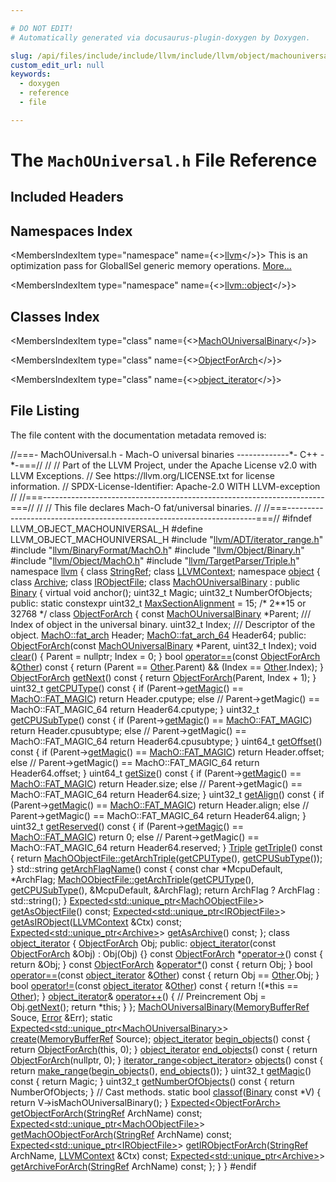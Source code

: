```yaml
---

# DO NOT EDIT!
# Automatically generated via docusaurus-plugin-doxygen by Doxygen.

slug: /api/files/include/include/llvm/include/llvm/object/machouniversal-h
custom_edit_url: null
keywords:
  - doxygen
  - reference
  - file

---
```





# The `MachOUniversal.h` File Reference

<DoxygenPage pluginConfig={pluginConfig}>



## Included Headers

<IncludesList>
<IncludesListItem
  filePath="llvm/ADT/iterator_range.h"
  permalink="/docs/api/files/include/include/llvm/include/llvm/adt/iterator-range-h"
  isLocal="true" />
<IncludesListItem
  filePath="llvm/BinaryFormat/MachO.h"
  permalink="/docs/api/files/include/include/llvm/include/llvm/binaryformat/macho-h"
  isLocal="true" />
<IncludesListItem
  filePath="llvm/Object/Binary.h"
  permalink="/docs/api/files/include/include/llvm/include/llvm/object/binary-h"
  isLocal="true" />
<IncludesListItem
  filePath="llvm/Object/MachO.h"
  permalink="/docs/api/files/include/include/llvm/include/llvm/object/macho-h"
  isLocal="true" />
<IncludesListItem
  filePath="llvm/TargetParser/Triple.h"
  permalink="/docs/api/files/include/include/llvm/include/llvm/targetparser/triple-h"
  isLocal="true" />
</IncludesList>

## Namespaces Index

<MembersIndex>

<MembersIndexItem
  type="namespace"
  name={<><a href="/docs/api/namespaces/llvm">llvm</a></>}>
This is an optimization pass for GlobalISel generic memory operations. <a href="/docs/api/namespaces/llvm/#details">More...</a>
</MembersIndexItem>

<MembersIndexItem
  type="namespace"
  name={<><a href="/docs/api/namespaces/llvm/object">llvm::object</a></>}>
</MembersIndexItem>

</MembersIndex>

## Classes Index

<MembersIndex>

<MembersIndexItem
  type="class"
  name={<><a href="/docs/api/classes/llvm/object/machouniversalbinary">MachOUniversalBinary</a></>}>
</MembersIndexItem>

<MembersIndexItem
  type="class"
  name={<><a href="/docs/api/classes/llvm/object/machouniversalbinary/objectforarch">ObjectForArch</a></>}>
</MembersIndexItem>

<MembersIndexItem
  type="class"
  name={<><a href="/docs/api/classes/llvm/object/machouniversalbinary/object-iterator">object_iterator</a></>}>
</MembersIndexItem>

</MembersIndex>


## File Listing

The file content with the documentation metadata removed is:

<ProgramListing>

<Link id="l00001" /><CodeLine lineNumber="1"><Highlight kind="comment">//===- MachOUniversal.h - Mach-O universal binaries -------------&#42;- C++ -&#42;-===//</Highlight><Highlight kind="normal"></Highlight></CodeLine>
<Link id="l00002" /><CodeLine lineNumber="2"><Highlight kind="normal"></Highlight><Highlight kind="comment">//</Highlight><Highlight kind="normal"></Highlight></CodeLine>
<Link id="l00003" /><CodeLine lineNumber="3"><Highlight kind="normal"></Highlight><Highlight kind="comment">// Part of the LLVM Project, under the Apache License v2.0 with LLVM Exceptions.</Highlight><Highlight kind="normal"></Highlight></CodeLine>
<Link id="l00004" /><CodeLine lineNumber="4"><Highlight kind="normal"></Highlight><Highlight kind="comment">// See https://llvm.org/LICENSE.txt for license information.</Highlight><Highlight kind="normal"></Highlight></CodeLine>
<Link id="l00005" /><CodeLine lineNumber="5"><Highlight kind="normal"></Highlight><Highlight kind="comment">// SPDX-License-Identifier: Apache-2.0 WITH LLVM-exception</Highlight><Highlight kind="normal"></Highlight></CodeLine>
<Link id="l00006" /><CodeLine lineNumber="6"><Highlight kind="normal"></Highlight><Highlight kind="comment">//</Highlight><Highlight kind="normal"></Highlight></CodeLine>
<Link id="l00007" /><CodeLine lineNumber="7"><Highlight kind="normal"></Highlight><Highlight kind="comment">//===----------------------------------------------------------------------===//</Highlight><Highlight kind="normal"></Highlight></CodeLine>
<Link id="l00008" /><CodeLine lineNumber="8"><Highlight kind="normal"></Highlight><Highlight kind="comment">//</Highlight><Highlight kind="normal"></Highlight></CodeLine>
<Link id="l00009" /><CodeLine lineNumber="9"><Highlight kind="normal"></Highlight><Highlight kind="comment">// This file declares Mach-O fat/universal binaries.</Highlight><Highlight kind="normal"></Highlight></CodeLine>
<Link id="l00010" /><CodeLine lineNumber="10"><Highlight kind="normal"></Highlight><Highlight kind="comment">//</Highlight><Highlight kind="normal"></Highlight></CodeLine>
<Link id="l00011" /><CodeLine lineNumber="11"><Highlight kind="normal"></Highlight><Highlight kind="comment">//===----------------------------------------------------------------------===//</Highlight><Highlight kind="normal"></Highlight></CodeLine>
<Link id="l00012" /><CodeLine lineNumber="12"><Highlight kind="normal"></Highlight></CodeLine>
<Link id="l00013" /><CodeLine lineNumber="13"><Highlight kind="normal"></Highlight><Highlight kind="preprocessor">#ifndef LLVM&#95;OBJECT&#95;MACHOUNIVERSAL&#95;H</Highlight><Highlight kind="normal"></Highlight></CodeLine>
<Link id="l00014" /><CodeLine lineNumber="14"><Highlight kind="normal"></Highlight><Highlight kind="preprocessor">#define LLVM&#95;OBJECT&#95;MACHOUNIVERSAL&#95;H</Highlight><Highlight kind="normal"></Highlight></CodeLine>
<Link id="l00015" /><CodeLine lineNumber="15"><Highlight kind="normal"></Highlight></CodeLine>
<Link id="l00016" /><CodeLine lineNumber="16"><Highlight kind="normal"></Highlight><Highlight kind="preprocessor">#include &quot;<a href="/docs/api/files/include/include/llvm/include/llvm/adt/iterator-range-h">llvm/ADT/iterator&#95;range.h</a>&quot;</Highlight><Highlight kind="normal"></Highlight></CodeLine>
<Link id="l00017" /><CodeLine lineNumber="17"><Highlight kind="normal"></Highlight><Highlight kind="preprocessor">#include &quot;<a href="/docs/api/files/include/include/llvm/include/llvm/binaryformat/macho-h">llvm/BinaryFormat/MachO.h</a>&quot;</Highlight><Highlight kind="normal"></Highlight></CodeLine>
<Link id="l00018" /><CodeLine lineNumber="18"><Highlight kind="normal"></Highlight><Highlight kind="preprocessor">#include &quot;<a href="/docs/api/files/include/include/llvm/include/llvm/object/binary-h">llvm/Object/Binary.h</a>&quot;</Highlight><Highlight kind="normal"></Highlight></CodeLine>
<Link id="l00019" /><CodeLine lineNumber="19"><Highlight kind="normal"></Highlight><Highlight kind="preprocessor">#include &quot;<a href="/docs/api/files/include/include/llvm/include/llvm/object/macho-h">llvm/Object/MachO.h</a>&quot;</Highlight><Highlight kind="normal"></Highlight></CodeLine>
<Link id="l00020" /><CodeLine lineNumber="20"><Highlight kind="normal"></Highlight><Highlight kind="preprocessor">#include &quot;<a href="/docs/api/files/include/include/llvm/include/llvm/targetparser/triple-h">llvm/TargetParser/Triple.h</a>&quot;</Highlight><Highlight kind="normal"></Highlight></CodeLine>
<Link id="l00021" /><CodeLine lineNumber="21"><Highlight kind="normal"></Highlight></CodeLine>
<Link id="l00022" /><CodeLine lineNumber="22"><Highlight kind="normal"></Highlight><Highlight kind="keyword">namespace </Highlight><Highlight kind="normal"><a href="/docs/api/namespaces/llvm">llvm</a> &#123;</Highlight></CodeLine>
<Link id="l00023" /><CodeLine lineNumber="23"><Highlight kind="normal"></Highlight><Highlight kind="keyword">class </Highlight><Highlight kind="normal"><a href="/docs/api/classes/llvm/stringref">StringRef</a>;</Highlight></CodeLine>
<Link id="l00024" /><CodeLine lineNumber="24"><Highlight kind="normal"></Highlight><Highlight kind="keyword">class </Highlight><Highlight kind="normal"><a href="/docs/api/classes/llvm/llvmcontext">LLVMContext</a>;</Highlight></CodeLine>
<Link id="l00025" /><CodeLine lineNumber="25"><Highlight kind="normal"></Highlight></CodeLine>
<Link id="l00026" /><CodeLine lineNumber="26"><Highlight kind="normal"></Highlight><Highlight kind="keyword">namespace </Highlight><Highlight kind="normal"><a href="/docs/api/namespaces/llvm/object">object</a> &#123;</Highlight></CodeLine>
<Link id="l00027" /><CodeLine lineNumber="27"><Highlight kind="normal"></Highlight><Highlight kind="keyword">class </Highlight><Highlight kind="normal"><a href="/docs/api/classes/llvm/object/archive">Archive</a>;</Highlight></CodeLine>
<Link id="l00028" /><CodeLine lineNumber="28"><Highlight kind="normal"></Highlight><Highlight kind="keyword">class </Highlight><Highlight kind="normal"><a href="/docs/api/classes/llvm/object/irobjectfile">IRObjectFile</a>;</Highlight></CodeLine>
<Link id="l00029" /><CodeLine lineNumber="29"><Highlight kind="normal"></Highlight></CodeLine>
<Link id="l00030" /><CodeLine lineNumber="30" lineLink="/docs/api/classes/llvm/object/machouniversalbinary"><Highlight kind="normal"></Highlight><Highlight kind="keyword">class </Highlight><Highlight kind="normal"><a href="/docs/api/classes/llvm/object/machouniversalbinary/#a66ced5c57cafe11823df6917a866b17f">MachOUniversalBinary</a> : </Highlight><Highlight kind="keyword">public</Highlight><Highlight kind="normal"> <a href="/docs/api/classes/llvm/object/binary/#a5efaba206c0c82deb1e8898c4c3aad4b">Binary</a> &#123;</Highlight></CodeLine>
<Link id="l00031" /><CodeLine lineNumber="31"><Highlight kind="normal">  </Highlight><Highlight kind="keyword">virtual</Highlight><Highlight kind="normal"> </Highlight><Highlight kind="keywordtype">void</Highlight><Highlight kind="normal"> anchor();</Highlight></CodeLine>
<Link id="l00032" /><CodeLine lineNumber="32"><Highlight kind="normal"></Highlight></CodeLine>
<Link id="l00033" /><CodeLine lineNumber="33"><Highlight kind="normal">  uint32&#95;t Magic;</Highlight></CodeLine>
<Link id="l00034" /><CodeLine lineNumber="34"><Highlight kind="normal">  uint32&#95;t NumberOfObjects;</Highlight></CodeLine>
<Link id="l00035" /><CodeLine lineNumber="35"><Highlight kind="normal"></Highlight><Highlight kind="keyword">public</Highlight><Highlight kind="normal">:</Highlight></CodeLine>
<Link id="l00036" /><CodeLine lineNumber="36" lineLink="/docs/api/classes/llvm/object/machouniversalbinary/#ad0ac2adcfd6be41ed526a12ddd2215d2"><Highlight kind="normal">  </Highlight><Highlight kind="keyword">static</Highlight><Highlight kind="normal"> </Highlight><Highlight kind="keyword">constexpr</Highlight><Highlight kind="normal"> uint32&#95;t <a href="/docs/api/classes/llvm/object/machouniversalbinary/#ad0ac2adcfd6be41ed526a12ddd2215d2">MaxSectionAlignment</a> = 15; </Highlight><Highlight kind="comment">/&#42; 2&#42;&#42;15 or 32768 &#42;/</Highlight><Highlight kind="normal"></Highlight></CodeLine>
<Link id="l00037" /><CodeLine lineNumber="37"><Highlight kind="normal"></Highlight></CodeLine>
<Link id="l00038" /><CodeLine lineNumber="38" lineLink="/docs/api/classes/llvm/object/machouniversalbinary/objectforarch"><Highlight kind="normal">  </Highlight><Highlight kind="keyword">class </Highlight><Highlight kind="normal"><a href="/docs/api/classes/llvm/object/machouniversalbinary/objectforarch/#ae50a28178b719e68133f41a2b054ecf7">ObjectForArch</a> &#123;</Highlight></CodeLine>
<Link id="l00039" /><CodeLine lineNumber="39"><Highlight kind="normal">    </Highlight><Highlight kind="keyword">const</Highlight><Highlight kind="normal"> <a href="/docs/api/classes/llvm/object/machouniversalbinary/#a66ced5c57cafe11823df6917a866b17f">MachOUniversalBinary</a> &#42;Parent;</Highlight><Highlight kind="comment"></Highlight></CodeLine>
<Link id="l00040" /><CodeLine lineNumber="40"><Highlight kind="comment">    /// Index of object in the universal binary.</Highlight><Highlight kind="normal"></Highlight></CodeLine>
<Link id="l00041" /><CodeLine lineNumber="41"><Highlight kind="normal">    uint32&#95;t Index;</Highlight><Highlight kind="comment"></Highlight></CodeLine>
<Link id="l00042" /><CodeLine lineNumber="42"><Highlight kind="comment">    /// Descriptor of the object.</Highlight><Highlight kind="normal"></Highlight></CodeLine>
<Link id="l00043" /><CodeLine lineNumber="43"><Highlight kind="normal">    <a href="/docs/api/structs/llvm/macho/fat-arch">MachO::fat&#95;arch</a> Header;</Highlight></CodeLine>
<Link id="l00044" /><CodeLine lineNumber="44"><Highlight kind="normal">    <a href="/docs/api/structs/llvm/macho/fat-arch-64">MachO::fat&#95;arch&#95;64</a> Header64;</Highlight></CodeLine>
<Link id="l00045" /><CodeLine lineNumber="45"><Highlight kind="normal"></Highlight></CodeLine>
<Link id="l00046" /><CodeLine lineNumber="46"><Highlight kind="normal">  </Highlight><Highlight kind="keyword">public</Highlight><Highlight kind="normal">:</Highlight></CodeLine>
<Link id="l00047" /><CodeLine lineNumber="47"><Highlight kind="normal">    <a href="/docs/api/classes/llvm/object/machouniversalbinary/objectforarch/#ae50a28178b719e68133f41a2b054ecf7">ObjectForArch</a>(</Highlight><Highlight kind="keyword">const</Highlight><Highlight kind="normal"> <a href="/docs/api/classes/llvm/object/machouniversalbinary/#a66ced5c57cafe11823df6917a866b17f">MachOUniversalBinary</a> &#42;Parent, uint32&#95;t Index);</Highlight></CodeLine>
<Link id="l00048" /><CodeLine lineNumber="48"><Highlight kind="normal"></Highlight></CodeLine>
<Link id="l00049" /><CodeLine lineNumber="49" lineLink="/docs/api/classes/llvm/object/machouniversalbinary/objectforarch/#a9a0a714b1be3b1f6cce557c7c2af5b02"><Highlight kind="normal">    </Highlight><Highlight kind="keywordtype">void</Highlight><Highlight kind="normal"> <a href="/docs/api/classes/llvm/object/machouniversalbinary/objectforarch/#a9a0a714b1be3b1f6cce557c7c2af5b02">clear</a>() &#123;</Highlight></CodeLine>
<Link id="l00050" /><CodeLine lineNumber="50"><Highlight kind="normal">      Parent = </Highlight><Highlight kind="keyword">nullptr</Highlight><Highlight kind="normal">;</Highlight></CodeLine>
<Link id="l00051" /><CodeLine lineNumber="51"><Highlight kind="normal">      Index = 0;</Highlight></CodeLine>
<Link id="l00052" /><CodeLine lineNumber="52"><Highlight kind="normal">    &#125;</Highlight></CodeLine>
<Link id="l00053" /><CodeLine lineNumber="53"><Highlight kind="normal"></Highlight></CodeLine>
<Link id="l00054" /><CodeLine lineNumber="54" lineLink="/docs/api/classes/llvm/object/machouniversalbinary/objectforarch/#aea9ae4ee3d5b5e02a34a1c2648b3dacf"><Highlight kind="normal">    </Highlight><Highlight kind="keywordtype">bool</Highlight><Highlight kind="normal"> <a href="/docs/api/classes/llvm/object/machouniversalbinary/objectforarch/#aea9ae4ee3d5b5e02a34a1c2648b3dacf">operator==</a>(</Highlight><Highlight kind="keyword">const</Highlight><Highlight kind="normal"> <a href="/docs/api/classes/llvm/object/machouniversalbinary/objectforarch/#ae50a28178b719e68133f41a2b054ecf7">ObjectForArch</a> &amp;<a href="/docs/api/namespaces/llvm/#a9eb4f5b98b70ee4fab9614ed58282c1fa6311ae17c1ee52b36e68aaf4ad066387">Other</a>)</Highlight><Highlight kind="keyword"> const </Highlight><Highlight kind="normal">&#123;</Highlight></CodeLine>
<Link id="l00055" /><CodeLine lineNumber="55"><Highlight kind="normal">      </Highlight><Highlight kind="keywordflow">return</Highlight><Highlight kind="normal"> (Parent == <a href="/docs/api/namespaces/llvm/#a9eb4f5b98b70ee4fab9614ed58282c1fa6311ae17c1ee52b36e68aaf4ad066387">Other</a>.Parent) &amp;&amp; (Index == <a href="/docs/api/namespaces/llvm/#a9eb4f5b98b70ee4fab9614ed58282c1fa6311ae17c1ee52b36e68aaf4ad066387">Other</a>.Index);</Highlight></CodeLine>
<Link id="l00056" /><CodeLine lineNumber="56"><Highlight kind="normal">    &#125;</Highlight></CodeLine>
<Link id="l00057" /><CodeLine lineNumber="57"><Highlight kind="normal"></Highlight></CodeLine>
<Link id="l00058" /><CodeLine lineNumber="58" lineLink="/docs/api/classes/llvm/object/machouniversalbinary/objectforarch/#a17f37dba06317b4f9262d9b09fa4b51a"><Highlight kind="normal">    <a href="/docs/api/classes/llvm/object/machouniversalbinary/objectforarch/#ae50a28178b719e68133f41a2b054ecf7">ObjectForArch</a> <a href="/docs/api/classes/llvm/object/machouniversalbinary/objectforarch/#a17f37dba06317b4f9262d9b09fa4b51a">getNext</a>()</Highlight><Highlight kind="keyword"> const </Highlight><Highlight kind="normal">&#123; </Highlight><Highlight kind="keywordflow">return</Highlight><Highlight kind="normal"> <a href="/docs/api/classes/llvm/object/machouniversalbinary/objectforarch/#ae50a28178b719e68133f41a2b054ecf7">ObjectForArch</a>(Parent, Index + 1); &#125;</Highlight></CodeLine>
<Link id="l00059" /><CodeLine lineNumber="59" lineLink="/docs/api/classes/llvm/object/machouniversalbinary/objectforarch/#a3baea9255c976835e4b6cebd8ad267d4"><Highlight kind="normal">    uint32&#95;t <a href="/docs/api/classes/llvm/object/machouniversalbinary/objectforarch/#a3baea9255c976835e4b6cebd8ad267d4">getCPUType</a>()</Highlight><Highlight kind="keyword"> const </Highlight><Highlight kind="normal">&#123;</Highlight></CodeLine>
<Link id="l00060" /><CodeLine lineNumber="60"><Highlight kind="normal">      </Highlight><Highlight kind="keywordflow">if</Highlight><Highlight kind="normal"> (Parent-&gt;<a href="/docs/api/classes/llvm/object/machouniversalbinary/#a802f2dbab7377e08f8a02ef123dd5f8a">getMagic</a>() == <a href="/docs/api/namespaces/llvm/macho/#aa109d22c6d71247dd24ee7ba5670b230a9b343a7482bf7900c441cfffdfaaf5bb">MachO::FAT&#95;MAGIC</a>)</Highlight></CodeLine>
<Link id="l00061" /><CodeLine lineNumber="61"><Highlight kind="normal">        </Highlight><Highlight kind="keywordflow">return</Highlight><Highlight kind="normal"> Header.cputype;</Highlight></CodeLine>
<Link id="l00062" /><CodeLine lineNumber="62"><Highlight kind="normal">      </Highlight><Highlight kind="keywordflow">else</Highlight><Highlight kind="normal"> </Highlight><Highlight kind="comment">// Parent-&gt;getMagic() == MachO::FAT&#95;MAGIC&#95;64</Highlight><Highlight kind="normal"></Highlight></CodeLine>
<Link id="l00063" /><CodeLine lineNumber="63"><Highlight kind="normal">        </Highlight><Highlight kind="keywordflow">return</Highlight><Highlight kind="normal"> Header64.cputype;</Highlight></CodeLine>
<Link id="l00064" /><CodeLine lineNumber="64"><Highlight kind="normal">    &#125;</Highlight></CodeLine>
<Link id="l00065" /><CodeLine lineNumber="65" lineLink="/docs/api/classes/llvm/object/machouniversalbinary/objectforarch/#ae2033f546e37b4ad675c8f7d16e6d5b0"><Highlight kind="normal">    uint32&#95;t <a href="/docs/api/classes/llvm/object/machouniversalbinary/objectforarch/#ae2033f546e37b4ad675c8f7d16e6d5b0">getCPUSubType</a>()</Highlight><Highlight kind="keyword"> const </Highlight><Highlight kind="normal">&#123;</Highlight></CodeLine>
<Link id="l00066" /><CodeLine lineNumber="66"><Highlight kind="normal">      </Highlight><Highlight kind="keywordflow">if</Highlight><Highlight kind="normal"> (Parent-&gt;<a href="/docs/api/classes/llvm/object/machouniversalbinary/#a802f2dbab7377e08f8a02ef123dd5f8a">getMagic</a>() == <a href="/docs/api/namespaces/llvm/macho/#aa109d22c6d71247dd24ee7ba5670b230a9b343a7482bf7900c441cfffdfaaf5bb">MachO::FAT&#95;MAGIC</a>)</Highlight></CodeLine>
<Link id="l00067" /><CodeLine lineNumber="67"><Highlight kind="normal">        </Highlight><Highlight kind="keywordflow">return</Highlight><Highlight kind="normal"> Header.cpusubtype;</Highlight></CodeLine>
<Link id="l00068" /><CodeLine lineNumber="68"><Highlight kind="normal">      </Highlight><Highlight kind="keywordflow">else</Highlight><Highlight kind="normal"> </Highlight><Highlight kind="comment">// Parent-&gt;getMagic() == MachO::FAT&#95;MAGIC&#95;64</Highlight><Highlight kind="normal"></Highlight></CodeLine>
<Link id="l00069" /><CodeLine lineNumber="69"><Highlight kind="normal">        </Highlight><Highlight kind="keywordflow">return</Highlight><Highlight kind="normal"> Header64.cpusubtype;</Highlight></CodeLine>
<Link id="l00070" /><CodeLine lineNumber="70"><Highlight kind="normal">    &#125;</Highlight></CodeLine>
<Link id="l00071" /><CodeLine lineNumber="71" lineLink="/docs/api/classes/llvm/object/machouniversalbinary/objectforarch/#a59ea02fd1a3f1bd2ac16aaa1683405a3"><Highlight kind="normal">    uint64&#95;t <a href="/docs/api/classes/llvm/object/machouniversalbinary/objectforarch/#a59ea02fd1a3f1bd2ac16aaa1683405a3">getOffset</a>()</Highlight><Highlight kind="keyword"> const </Highlight><Highlight kind="normal">&#123;</Highlight></CodeLine>
<Link id="l00072" /><CodeLine lineNumber="72"><Highlight kind="normal">      </Highlight><Highlight kind="keywordflow">if</Highlight><Highlight kind="normal"> (Parent-&gt;<a href="/docs/api/classes/llvm/object/machouniversalbinary/#a802f2dbab7377e08f8a02ef123dd5f8a">getMagic</a>() == <a href="/docs/api/namespaces/llvm/macho/#aa109d22c6d71247dd24ee7ba5670b230a9b343a7482bf7900c441cfffdfaaf5bb">MachO::FAT&#95;MAGIC</a>)</Highlight></CodeLine>
<Link id="l00073" /><CodeLine lineNumber="73"><Highlight kind="normal">        </Highlight><Highlight kind="keywordflow">return</Highlight><Highlight kind="normal"> Header.offset;</Highlight></CodeLine>
<Link id="l00074" /><CodeLine lineNumber="74"><Highlight kind="normal">      </Highlight><Highlight kind="keywordflow">else</Highlight><Highlight kind="normal"> </Highlight><Highlight kind="comment">// Parent-&gt;getMagic() == MachO::FAT&#95;MAGIC&#95;64</Highlight><Highlight kind="normal"></Highlight></CodeLine>
<Link id="l00075" /><CodeLine lineNumber="75"><Highlight kind="normal">        </Highlight><Highlight kind="keywordflow">return</Highlight><Highlight kind="normal"> Header64.offset;</Highlight></CodeLine>
<Link id="l00076" /><CodeLine lineNumber="76"><Highlight kind="normal">    &#125;</Highlight></CodeLine>
<Link id="l00077" /><CodeLine lineNumber="77" lineLink="/docs/api/classes/llvm/object/machouniversalbinary/objectforarch/#a1f84b7b3e283c66a8eb0c03a24802f5c"><Highlight kind="normal">    uint64&#95;t <a href="/docs/api/classes/llvm/object/machouniversalbinary/objectforarch/#a1f84b7b3e283c66a8eb0c03a24802f5c">getSize</a>()</Highlight><Highlight kind="keyword"> const </Highlight><Highlight kind="normal">&#123;</Highlight></CodeLine>
<Link id="l00078" /><CodeLine lineNumber="78"><Highlight kind="normal">      </Highlight><Highlight kind="keywordflow">if</Highlight><Highlight kind="normal"> (Parent-&gt;<a href="/docs/api/classes/llvm/object/machouniversalbinary/#a802f2dbab7377e08f8a02ef123dd5f8a">getMagic</a>() == <a href="/docs/api/namespaces/llvm/macho/#aa109d22c6d71247dd24ee7ba5670b230a9b343a7482bf7900c441cfffdfaaf5bb">MachO::FAT&#95;MAGIC</a>)</Highlight></CodeLine>
<Link id="l00079" /><CodeLine lineNumber="79"><Highlight kind="normal">        </Highlight><Highlight kind="keywordflow">return</Highlight><Highlight kind="normal"> Header.size;</Highlight></CodeLine>
<Link id="l00080" /><CodeLine lineNumber="80"><Highlight kind="normal">      </Highlight><Highlight kind="keywordflow">else</Highlight><Highlight kind="normal"> </Highlight><Highlight kind="comment">// Parent-&gt;getMagic() == MachO::FAT&#95;MAGIC&#95;64</Highlight><Highlight kind="normal"></Highlight></CodeLine>
<Link id="l00081" /><CodeLine lineNumber="81"><Highlight kind="normal">        </Highlight><Highlight kind="keywordflow">return</Highlight><Highlight kind="normal"> Header64.size;</Highlight></CodeLine>
<Link id="l00082" /><CodeLine lineNumber="82"><Highlight kind="normal">    &#125;</Highlight></CodeLine>
<Link id="l00083" /><CodeLine lineNumber="83" lineLink="/docs/api/classes/llvm/object/machouniversalbinary/objectforarch/#a5b140a5e1a397a40aafd424cb10ba3b3"><Highlight kind="normal">    uint32&#95;t <a href="/docs/api/classes/llvm/object/machouniversalbinary/objectforarch/#a5b140a5e1a397a40aafd424cb10ba3b3">getAlign</a>()</Highlight><Highlight kind="keyword"> const </Highlight><Highlight kind="normal">&#123;</Highlight></CodeLine>
<Link id="l00084" /><CodeLine lineNumber="84"><Highlight kind="normal">      </Highlight><Highlight kind="keywordflow">if</Highlight><Highlight kind="normal"> (Parent-&gt;<a href="/docs/api/classes/llvm/object/machouniversalbinary/#a802f2dbab7377e08f8a02ef123dd5f8a">getMagic</a>() == <a href="/docs/api/namespaces/llvm/macho/#aa109d22c6d71247dd24ee7ba5670b230a9b343a7482bf7900c441cfffdfaaf5bb">MachO::FAT&#95;MAGIC</a>)</Highlight></CodeLine>
<Link id="l00085" /><CodeLine lineNumber="85"><Highlight kind="normal">        </Highlight><Highlight kind="keywordflow">return</Highlight><Highlight kind="normal"> Header.align;</Highlight></CodeLine>
<Link id="l00086" /><CodeLine lineNumber="86"><Highlight kind="normal">      </Highlight><Highlight kind="keywordflow">else</Highlight><Highlight kind="normal"> </Highlight><Highlight kind="comment">// Parent-&gt;getMagic() == MachO::FAT&#95;MAGIC&#95;64</Highlight><Highlight kind="normal"></Highlight></CodeLine>
<Link id="l00087" /><CodeLine lineNumber="87"><Highlight kind="normal">        </Highlight><Highlight kind="keywordflow">return</Highlight><Highlight kind="normal"> Header64.align;</Highlight></CodeLine>
<Link id="l00088" /><CodeLine lineNumber="88"><Highlight kind="normal">    &#125;</Highlight></CodeLine>
<Link id="l00089" /><CodeLine lineNumber="89" lineLink="/docs/api/classes/llvm/object/machouniversalbinary/objectforarch/#a34c373aaa07222d2669537c57752a8de"><Highlight kind="normal">    uint32&#95;t <a href="/docs/api/classes/llvm/object/machouniversalbinary/objectforarch/#a34c373aaa07222d2669537c57752a8de">getReserved</a>()</Highlight><Highlight kind="keyword"> const </Highlight><Highlight kind="normal">&#123;</Highlight></CodeLine>
<Link id="l00090" /><CodeLine lineNumber="90"><Highlight kind="normal">      </Highlight><Highlight kind="keywordflow">if</Highlight><Highlight kind="normal"> (Parent-&gt;<a href="/docs/api/classes/llvm/object/machouniversalbinary/#a802f2dbab7377e08f8a02ef123dd5f8a">getMagic</a>() == <a href="/docs/api/namespaces/llvm/macho/#aa109d22c6d71247dd24ee7ba5670b230a9b343a7482bf7900c441cfffdfaaf5bb">MachO::FAT&#95;MAGIC</a>)</Highlight></CodeLine>
<Link id="l00091" /><CodeLine lineNumber="91"><Highlight kind="normal">        </Highlight><Highlight kind="keywordflow">return</Highlight><Highlight kind="normal"> 0;</Highlight></CodeLine>
<Link id="l00092" /><CodeLine lineNumber="92"><Highlight kind="normal">      </Highlight><Highlight kind="keywordflow">else</Highlight><Highlight kind="normal"> </Highlight><Highlight kind="comment">// Parent-&gt;getMagic() == MachO::FAT&#95;MAGIC&#95;64</Highlight><Highlight kind="normal"></Highlight></CodeLine>
<Link id="l00093" /><CodeLine lineNumber="93"><Highlight kind="normal">        </Highlight><Highlight kind="keywordflow">return</Highlight><Highlight kind="normal"> Header64.reserved;</Highlight></CodeLine>
<Link id="l00094" /><CodeLine lineNumber="94"><Highlight kind="normal">    &#125;</Highlight></CodeLine>
<Link id="l00095" /><CodeLine lineNumber="95" lineLink="/docs/api/classes/llvm/object/machouniversalbinary/objectforarch/#a79de806c9c6530296a79c279603c4ea0"><Highlight kind="normal">    <a href="/docs/api/classes/llvm/triple">Triple</a> <a href="/docs/api/classes/llvm/object/machouniversalbinary/objectforarch/#a79de806c9c6530296a79c279603c4ea0">getTriple</a>()</Highlight><Highlight kind="keyword"> const </Highlight><Highlight kind="normal">&#123;</Highlight></CodeLine>
<Link id="l00096" /><CodeLine lineNumber="96"><Highlight kind="normal">      </Highlight><Highlight kind="keywordflow">return</Highlight><Highlight kind="normal"> <a href="/docs/api/classes/llvm/object/machoobjectfile/#a95b14a72437abf5ec6cb9d25596eb3e4">MachOObjectFile::getArchTriple</a>(<a href="/docs/api/classes/llvm/object/machouniversalbinary/objectforarch/#a3baea9255c976835e4b6cebd8ad267d4">getCPUType</a>(), <a href="/docs/api/classes/llvm/object/machouniversalbinary/objectforarch/#ae2033f546e37b4ad675c8f7d16e6d5b0">getCPUSubType</a>());</Highlight></CodeLine>
<Link id="l00097" /><CodeLine lineNumber="97"><Highlight kind="normal">    &#125;</Highlight></CodeLine>
<Link id="l00098" /><CodeLine lineNumber="98" lineLink="/docs/api/classes/llvm/object/machouniversalbinary/objectforarch/#abaea5e82b5b7435949a1cd306c8ac5dc"><Highlight kind="normal">    std::string <a href="/docs/api/classes/llvm/object/machouniversalbinary/objectforarch/#abaea5e82b5b7435949a1cd306c8ac5dc">getArchFlagName</a>()</Highlight><Highlight kind="keyword"> const </Highlight><Highlight kind="normal">&#123;</Highlight></CodeLine>
<Link id="l00099" /><CodeLine lineNumber="99"><Highlight kind="normal">      </Highlight><Highlight kind="keyword">const</Highlight><Highlight kind="normal"> </Highlight><Highlight kind="keywordtype">char</Highlight><Highlight kind="normal"> &#42;McpuDefault, &#42;ArchFlag;</Highlight></CodeLine>
<Link id="l00100" /><CodeLine lineNumber="100"><Highlight kind="normal">      <a href="/docs/api/classes/llvm/object/machoobjectfile/#a95b14a72437abf5ec6cb9d25596eb3e4">MachOObjectFile::getArchTriple</a>(<a href="/docs/api/classes/llvm/object/machouniversalbinary/objectforarch/#a3baea9255c976835e4b6cebd8ad267d4">getCPUType</a>(), <a href="/docs/api/classes/llvm/object/machouniversalbinary/objectforarch/#ae2033f546e37b4ad675c8f7d16e6d5b0">getCPUSubType</a>(),</Highlight></CodeLine>
<Link id="l00101" /><CodeLine lineNumber="101"><Highlight kind="normal">                                     &amp;McpuDefault, &amp;ArchFlag);</Highlight></CodeLine>
<Link id="l00102" /><CodeLine lineNumber="102"><Highlight kind="normal">      </Highlight><Highlight kind="keywordflow">return</Highlight><Highlight kind="normal"> ArchFlag ? ArchFlag : std::string();</Highlight></CodeLine>
<Link id="l00103" /><CodeLine lineNumber="103"><Highlight kind="normal">    &#125;</Highlight></CodeLine>
<Link id="l00104" /><CodeLine lineNumber="104"><Highlight kind="normal"></Highlight></CodeLine>
<Link id="l00105" /><CodeLine lineNumber="105"><Highlight kind="normal">    <a href="/docs/api/classes/llvm/expected">Expected&lt;std::unique&#95;ptr&lt;MachOObjectFile&gt;</a>&gt; <a href="/docs/api/classes/llvm/object/machouniversalbinary/objectforarch/#a8ab7ed72632476f2d49c80dae14ce478">getAsObjectFile</a>() </Highlight><Highlight kind="keyword">const</Highlight><Highlight kind="normal">;</Highlight></CodeLine>
<Link id="l00106" /><CodeLine lineNumber="106"><Highlight kind="normal">    <a href="/docs/api/classes/llvm/expected">Expected&lt;std::unique&#95;ptr&lt;IRObjectFile&gt;</a>&gt;</Highlight></CodeLine>
<Link id="l00107" /><CodeLine lineNumber="107"><Highlight kind="normal">    <a href="/docs/api/classes/llvm/object/machouniversalbinary/objectforarch/#ae5f1caff8db19eaa70746ee93fe04b6f">getAsIRObject</a>(<a href="/docs/api/classes/llvm/llvmcontext">LLVMContext</a> &amp;Ctx) </Highlight><Highlight kind="keyword">const</Highlight><Highlight kind="normal">;</Highlight></CodeLine>
<Link id="l00108" /><CodeLine lineNumber="108"><Highlight kind="normal"></Highlight></CodeLine>
<Link id="l00109" /><CodeLine lineNumber="109"><Highlight kind="normal">    <a href="/docs/api/classes/llvm/expected">Expected&lt;std::unique&#95;ptr&lt;Archive&gt;</a>&gt; <a href="/docs/api/classes/llvm/object/machouniversalbinary/objectforarch/#af15c33e98f6234064d5be2e0dcf7aa7d">getAsArchive</a>() </Highlight><Highlight kind="keyword">const</Highlight><Highlight kind="normal">;</Highlight></CodeLine>
<Link id="l00110" /><CodeLine lineNumber="110"><Highlight kind="normal">  &#125;;</Highlight></CodeLine>
<Link id="l00111" /><CodeLine lineNumber="111"><Highlight kind="normal"></Highlight></CodeLine>
<Link id="l00112" /><CodeLine lineNumber="112" lineLink="/docs/api/classes/llvm/object/machouniversalbinary/object-iterator"><Highlight kind="normal">  </Highlight><Highlight kind="keyword">class </Highlight><Highlight kind="normal"><a href="/docs/api/classes/llvm/object/machouniversalbinary/object-iterator/#a0eab8590cc5ca121906f218ea330299d">object&#95;iterator</a> &#123;</Highlight></CodeLine>
<Link id="l00113" /><CodeLine lineNumber="113"><Highlight kind="normal">    <a href="/docs/api/classes/llvm/object/machouniversalbinary/objectforarch">ObjectForArch</a> Obj;</Highlight></CodeLine>
<Link id="l00114" /><CodeLine lineNumber="114"><Highlight kind="normal">  </Highlight><Highlight kind="keyword">public</Highlight><Highlight kind="normal">:</Highlight></CodeLine>
<Link id="l00115" /><CodeLine lineNumber="115" lineLink="/docs/api/classes/llvm/object/machouniversalbinary/object-iterator/#a0eab8590cc5ca121906f218ea330299d"><Highlight kind="normal">    <a href="/docs/api/classes/llvm/object/machouniversalbinary/object-iterator/#a0eab8590cc5ca121906f218ea330299d">object&#95;iterator</a>(</Highlight><Highlight kind="keyword">const</Highlight><Highlight kind="normal"> <a href="/docs/api/classes/llvm/object/machouniversalbinary/objectforarch">ObjectForArch</a> &amp;Obj) : Obj(Obj) &#123;&#125;</Highlight></CodeLine>
<Link id="l00116" /><CodeLine lineNumber="116" lineLink="/docs/api/classes/llvm/object/machouniversalbinary/object-iterator/#a4cfbed89ffb69b5fe7acebc1050c8421"><Highlight kind="normal">    </Highlight><Highlight kind="keyword">const</Highlight><Highlight kind="normal"> <a href="/docs/api/classes/llvm/object/machouniversalbinary/objectforarch">ObjectForArch</a> &#42;<a href="/docs/api/classes/llvm/object/machouniversalbinary/object-iterator/#a4cfbed89ffb69b5fe7acebc1050c8421">operator-&gt;</a>()</Highlight><Highlight kind="keyword"> const </Highlight><Highlight kind="normal">&#123; </Highlight><Highlight kind="keywordflow">return</Highlight><Highlight kind="normal"> &amp;Obj; &#125;</Highlight></CodeLine>
<Link id="l00117" /><CodeLine lineNumber="117" lineLink="/docs/api/classes/llvm/object/machouniversalbinary/object-iterator/#ace453551f0b2ab7e38d6409dda801ac5"><Highlight kind="normal">    </Highlight><Highlight kind="keyword">const</Highlight><Highlight kind="normal"> <a href="/docs/api/classes/llvm/object/machouniversalbinary/objectforarch">ObjectForArch</a> &amp;<a href="/docs/api/classes/llvm/object/machouniversalbinary/object-iterator/#ace453551f0b2ab7e38d6409dda801ac5">operator&#42;</a>()</Highlight><Highlight kind="keyword"> const </Highlight><Highlight kind="normal">&#123; </Highlight><Highlight kind="keywordflow">return</Highlight><Highlight kind="normal"> Obj; &#125;</Highlight></CodeLine>
<Link id="l00118" /><CodeLine lineNumber="118"><Highlight kind="normal"></Highlight></CodeLine>
<Link id="l00119" /><CodeLine lineNumber="119" lineLink="/docs/api/classes/llvm/object/machouniversalbinary/object-iterator/#a6388ad540b86df7965ab9a436fe23e17"><Highlight kind="normal">    </Highlight><Highlight kind="keywordtype">bool</Highlight><Highlight kind="normal"> <a href="/docs/api/classes/llvm/object/machouniversalbinary/object-iterator/#a6388ad540b86df7965ab9a436fe23e17">operator==</a>(</Highlight><Highlight kind="keyword">const</Highlight><Highlight kind="normal"> <a href="/docs/api/classes/llvm/object/machouniversalbinary/object-iterator/#a0eab8590cc5ca121906f218ea330299d">object&#95;iterator</a> &amp;<a href="/docs/api/namespaces/llvm/#a9eb4f5b98b70ee4fab9614ed58282c1fa6311ae17c1ee52b36e68aaf4ad066387">Other</a>)</Highlight><Highlight kind="keyword"> const </Highlight><Highlight kind="normal">&#123;</Highlight></CodeLine>
<Link id="l00120" /><CodeLine lineNumber="120"><Highlight kind="normal">      </Highlight><Highlight kind="keywordflow">return</Highlight><Highlight kind="normal"> Obj == <a href="/docs/api/namespaces/llvm/#a9eb4f5b98b70ee4fab9614ed58282c1fa6311ae17c1ee52b36e68aaf4ad066387">Other</a>.Obj;</Highlight></CodeLine>
<Link id="l00121" /><CodeLine lineNumber="121"><Highlight kind="normal">    &#125;</Highlight></CodeLine>
<Link id="l00122" /><CodeLine lineNumber="122" lineLink="/docs/api/classes/llvm/object/machouniversalbinary/object-iterator/#aa93077a9a7ac1284e439333711b29217"><Highlight kind="normal">    </Highlight><Highlight kind="keywordtype">bool</Highlight><Highlight kind="normal"> <a href="/docs/api/classes/llvm/object/machouniversalbinary/object-iterator/#aa93077a9a7ac1284e439333711b29217">operator!=</a>(</Highlight><Highlight kind="keyword">const</Highlight><Highlight kind="normal"> <a href="/docs/api/classes/llvm/object/machouniversalbinary/object-iterator/#a0eab8590cc5ca121906f218ea330299d">object&#95;iterator</a> &amp;<a href="/docs/api/namespaces/llvm/#a9eb4f5b98b70ee4fab9614ed58282c1fa6311ae17c1ee52b36e68aaf4ad066387">Other</a>)</Highlight><Highlight kind="keyword"> const </Highlight><Highlight kind="normal">&#123;</Highlight></CodeLine>
<Link id="l00123" /><CodeLine lineNumber="123"><Highlight kind="normal">      </Highlight><Highlight kind="keywordflow">return</Highlight><Highlight kind="normal"> !(&#42;</Highlight><Highlight kind="keyword">this</Highlight><Highlight kind="normal"> == <a href="/docs/api/namespaces/llvm/#a9eb4f5b98b70ee4fab9614ed58282c1fa6311ae17c1ee52b36e68aaf4ad066387">Other</a>);</Highlight></CodeLine>
<Link id="l00124" /><CodeLine lineNumber="124"><Highlight kind="normal">    &#125;</Highlight></CodeLine>
<Link id="l00125" /><CodeLine lineNumber="125"><Highlight kind="normal"></Highlight></CodeLine>
<Link id="l00126" /><CodeLine lineNumber="126" lineLink="/docs/api/classes/llvm/object/machouniversalbinary/object-iterator/#a44555025cf9048f9d7613ee0eb9e2831"><Highlight kind="normal">    <a href="/docs/api/classes/llvm/object/machouniversalbinary/object-iterator/#a0eab8590cc5ca121906f218ea330299d">object&#95;iterator</a>&amp; <a href="/docs/api/classes/llvm/object/machouniversalbinary/object-iterator/#a44555025cf9048f9d7613ee0eb9e2831">operator++</a>() &#123;  </Highlight><Highlight kind="comment">// Preincrement</Highlight><Highlight kind="normal"></Highlight></CodeLine>
<Link id="l00127" /><CodeLine lineNumber="127"><Highlight kind="normal">      Obj = Obj.<a href="/docs/api/classes/llvm/object/machouniversalbinary/objectforarch/#a17f37dba06317b4f9262d9b09fa4b51a">getNext</a>();</Highlight></CodeLine>
<Link id="l00128" /><CodeLine lineNumber="128"><Highlight kind="normal">      </Highlight><Highlight kind="keywordflow">return</Highlight><Highlight kind="normal"> &#42;</Highlight><Highlight kind="keyword">this</Highlight><Highlight kind="normal">;</Highlight></CodeLine>
<Link id="l00129" /><CodeLine lineNumber="129"><Highlight kind="normal">    &#125;</Highlight></CodeLine>
<Link id="l00130" /><CodeLine lineNumber="130"><Highlight kind="normal">  &#125;;</Highlight></CodeLine>
<Link id="l00131" /><CodeLine lineNumber="131"><Highlight kind="normal"></Highlight></CodeLine>
<Link id="l00132" /><CodeLine lineNumber="132"><Highlight kind="normal">  <a href="/docs/api/classes/llvm/object/machouniversalbinary/#a66ced5c57cafe11823df6917a866b17f">MachOUniversalBinary</a>(<a href="/docs/api/classes/llvm/memorybufferref">MemoryBufferRef</a> Souce, <a href="/docs/api/classes/llvm/error">Error</a> &amp;Err);</Highlight></CodeLine>
<Link id="l00133" /><CodeLine lineNumber="133"><Highlight kind="normal">  </Highlight><Highlight kind="keyword">static</Highlight><Highlight kind="normal"> <a href="/docs/api/classes/llvm/expected">Expected&lt;std::unique&#95;ptr&lt;MachOUniversalBinary&gt;</a>&gt;</Highlight></CodeLine>
<Link id="l00134" /><CodeLine lineNumber="134"><Highlight kind="normal">  <a href="/docs/api/classes/llvm/object/machouniversalbinary/#a094ea3b3b52a30341f589955d6076434">create</a>(<a href="/docs/api/classes/llvm/memorybufferref">MemoryBufferRef</a> Source);</Highlight></CodeLine>
<Link id="l00135" /><CodeLine lineNumber="135"><Highlight kind="normal"></Highlight></CodeLine>
<Link id="l00136" /><CodeLine lineNumber="136" lineLink="/docs/api/classes/llvm/object/machouniversalbinary/#a084adbcccb9ee43047e737e1f07da745"><Highlight kind="normal">  <a href="/docs/api/classes/llvm/object/machouniversalbinary/object-iterator">object&#95;iterator</a> <a href="/docs/api/classes/llvm/object/machouniversalbinary/#a084adbcccb9ee43047e737e1f07da745">begin&#95;objects</a>()</Highlight><Highlight kind="keyword"> const </Highlight><Highlight kind="normal">&#123;</Highlight></CodeLine>
<Link id="l00137" /><CodeLine lineNumber="137"><Highlight kind="normal">    </Highlight><Highlight kind="keywordflow">return</Highlight><Highlight kind="normal"> <a href="/docs/api/classes/llvm/object/machouniversalbinary/objectforarch">ObjectForArch</a>(</Highlight><Highlight kind="keyword">this</Highlight><Highlight kind="normal">, 0);</Highlight></CodeLine>
<Link id="l00138" /><CodeLine lineNumber="138"><Highlight kind="normal">  &#125;</Highlight></CodeLine>
<Link id="l00139" /><CodeLine lineNumber="139" lineLink="/docs/api/classes/llvm/object/machouniversalbinary/#a7b3142bafcbf3cb4f719d8a58169991a"><Highlight kind="normal">  <a href="/docs/api/classes/llvm/object/machouniversalbinary/object-iterator">object&#95;iterator</a> <a href="/docs/api/classes/llvm/object/machouniversalbinary/#a7b3142bafcbf3cb4f719d8a58169991a">end&#95;objects</a>()</Highlight><Highlight kind="keyword"> const </Highlight><Highlight kind="normal">&#123;</Highlight></CodeLine>
<Link id="l00140" /><CodeLine lineNumber="140"><Highlight kind="normal">    </Highlight><Highlight kind="keywordflow">return</Highlight><Highlight kind="normal"> <a href="/docs/api/classes/llvm/object/machouniversalbinary/objectforarch">ObjectForArch</a>(</Highlight><Highlight kind="keyword">nullptr</Highlight><Highlight kind="normal">, 0);</Highlight></CodeLine>
<Link id="l00141" /><CodeLine lineNumber="141"><Highlight kind="normal">  &#125;</Highlight></CodeLine>
<Link id="l00142" /><CodeLine lineNumber="142"><Highlight kind="normal"></Highlight></CodeLine>
<Link id="l00143" /><CodeLine lineNumber="143" lineLink="/docs/api/classes/llvm/object/machouniversalbinary/#a9f731d354d7269ad1aff01ae8d3a2bac"><Highlight kind="normal">  <a href="/docs/api/classes/llvm/iterator-range">iterator&#95;range&lt;object&#95;iterator&gt;</a> <a href="/docs/api/classes/llvm/object/machouniversalbinary/#a9f731d354d7269ad1aff01ae8d3a2bac">objects</a>()</Highlight><Highlight kind="keyword"> const </Highlight><Highlight kind="normal">&#123;</Highlight></CodeLine>
<Link id="l00144" /><CodeLine lineNumber="144"><Highlight kind="normal">    </Highlight><Highlight kind="keywordflow">return</Highlight><Highlight kind="normal"> <a href="/docs/api/namespaces/llvm/#a341215803e83773a3e97860dc291f121">make&#95;range</a>(<a href="/docs/api/classes/llvm/object/machouniversalbinary/#a084adbcccb9ee43047e737e1f07da745">begin&#95;objects</a>(), <a href="/docs/api/classes/llvm/object/machouniversalbinary/#a7b3142bafcbf3cb4f719d8a58169991a">end&#95;objects</a>());</Highlight></CodeLine>
<Link id="l00145" /><CodeLine lineNumber="145"><Highlight kind="normal">  &#125;</Highlight></CodeLine>
<Link id="l00146" /><CodeLine lineNumber="146"><Highlight kind="normal"></Highlight></CodeLine>
<Link id="l00147" /><CodeLine lineNumber="147" lineLink="/docs/api/classes/llvm/object/machouniversalbinary/#a802f2dbab7377e08f8a02ef123dd5f8a"><Highlight kind="normal">  uint32&#95;t <a href="/docs/api/classes/llvm/object/machouniversalbinary/#a802f2dbab7377e08f8a02ef123dd5f8a">getMagic</a>()</Highlight><Highlight kind="keyword"> const </Highlight><Highlight kind="normal">&#123; </Highlight><Highlight kind="keywordflow">return</Highlight><Highlight kind="normal"> Magic; &#125;</Highlight></CodeLine>
<Link id="l00148" /><CodeLine lineNumber="148" lineLink="/docs/api/classes/llvm/object/machouniversalbinary/#aaa960a222a515adbe3dc620e30428804"><Highlight kind="normal">  uint32&#95;t <a href="/docs/api/classes/llvm/object/machouniversalbinary/#aaa960a222a515adbe3dc620e30428804">getNumberOfObjects</a>()</Highlight><Highlight kind="keyword"> const </Highlight><Highlight kind="normal">&#123; </Highlight><Highlight kind="keywordflow">return</Highlight><Highlight kind="normal"> NumberOfObjects; &#125;</Highlight></CodeLine>
<Link id="l00149" /><CodeLine lineNumber="149"><Highlight kind="normal"></Highlight></CodeLine>
<Link id="l00150" /><CodeLine lineNumber="150"><Highlight kind="normal">  </Highlight><Highlight kind="comment">// Cast methods.</Highlight><Highlight kind="normal"></Highlight></CodeLine>
<Link id="l00151" /><CodeLine lineNumber="151" lineLink="/docs/api/classes/llvm/object/machouniversalbinary/#aa5c0f4719dcc33bd6e8bf8203d6c6109"><Highlight kind="normal">  </Highlight><Highlight kind="keyword">static</Highlight><Highlight kind="normal"> </Highlight><Highlight kind="keywordtype">bool</Highlight><Highlight kind="normal"> <a href="/docs/api/classes/llvm/object/machouniversalbinary/#aa5c0f4719dcc33bd6e8bf8203d6c6109">classof</a>(<a href="/docs/api/classes/llvm/object/binary/#a5efaba206c0c82deb1e8898c4c3aad4b">Binary</a> </Highlight><Highlight kind="keyword">const</Highlight><Highlight kind="normal"> &#42;V) &#123;</Highlight></CodeLine>
<Link id="l00152" /><CodeLine lineNumber="152"><Highlight kind="normal">    </Highlight><Highlight kind="keywordflow">return</Highlight><Highlight kind="normal"> V-&gt;isMachOUniversalBinary();</Highlight></CodeLine>
<Link id="l00153" /><CodeLine lineNumber="153"><Highlight kind="normal">  &#125;</Highlight></CodeLine>
<Link id="l00154" /><CodeLine lineNumber="154"><Highlight kind="normal"></Highlight></CodeLine>
<Link id="l00155" /><CodeLine lineNumber="155"><Highlight kind="normal">  <a href="/docs/api/classes/llvm/expected">Expected&lt;ObjectForArch&gt;</a></Highlight></CodeLine>
<Link id="l00156" /><CodeLine lineNumber="156"><Highlight kind="normal">  <a href="/docs/api/classes/llvm/object/machouniversalbinary/#a07076459a18346ee7eff313ed1b3ee86">getObjectForArch</a>(<a href="/docs/api/classes/llvm/stringref">StringRef</a> ArchName) </Highlight><Highlight kind="keyword">const</Highlight><Highlight kind="normal">;</Highlight></CodeLine>
<Link id="l00157" /><CodeLine lineNumber="157"><Highlight kind="normal"></Highlight></CodeLine>
<Link id="l00158" /><CodeLine lineNumber="158"><Highlight kind="normal">  <a href="/docs/api/classes/llvm/expected">Expected&lt;std::unique&#95;ptr&lt;MachOObjectFile&gt;</a>&gt;</Highlight></CodeLine>
<Link id="l00159" /><CodeLine lineNumber="159"><Highlight kind="normal">  <a href="/docs/api/classes/llvm/object/machouniversalbinary/#a2c651dacce72bff08e951493dcf73659">getMachOObjectForArch</a>(<a href="/docs/api/classes/llvm/stringref">StringRef</a> ArchName) </Highlight><Highlight kind="keyword">const</Highlight><Highlight kind="normal">;</Highlight></CodeLine>
<Link id="l00160" /><CodeLine lineNumber="160"><Highlight kind="normal"></Highlight></CodeLine>
<Link id="l00161" /><CodeLine lineNumber="161"><Highlight kind="normal">  <a href="/docs/api/classes/llvm/expected">Expected&lt;std::unique&#95;ptr&lt;IRObjectFile&gt;</a>&gt;</Highlight></CodeLine>
<Link id="l00162" /><CodeLine lineNumber="162"><Highlight kind="normal">  <a href="/docs/api/classes/llvm/object/machouniversalbinary/#a1e160de63e8c75d7ef2cc9f020868d2c">getIRObjectForArch</a>(<a href="/docs/api/classes/llvm/stringref">StringRef</a> ArchName, <a href="/docs/api/classes/llvm/llvmcontext">LLVMContext</a> &amp;Ctx) </Highlight><Highlight kind="keyword">const</Highlight><Highlight kind="normal">;</Highlight></CodeLine>
<Link id="l00163" /><CodeLine lineNumber="163"><Highlight kind="normal"></Highlight></CodeLine>
<Link id="l00164" /><CodeLine lineNumber="164"><Highlight kind="normal">  <a href="/docs/api/classes/llvm/expected">Expected&lt;std::unique&#95;ptr&lt;Archive&gt;</a>&gt;</Highlight></CodeLine>
<Link id="l00165" /><CodeLine lineNumber="165"><Highlight kind="normal">  <a href="/docs/api/classes/llvm/object/machouniversalbinary/#a34d2885157a32d05d3fd389617ba5c4a">getArchiveForArch</a>(<a href="/docs/api/classes/llvm/stringref">StringRef</a> ArchName) </Highlight><Highlight kind="keyword">const</Highlight><Highlight kind="normal">;</Highlight></CodeLine>
<Link id="l00166" /><CodeLine lineNumber="166"><Highlight kind="normal">&#125;;</Highlight></CodeLine>
<Link id="l00167" /><CodeLine lineNumber="167"><Highlight kind="normal"></Highlight></CodeLine>
<Link id="l00168" /><CodeLine lineNumber="168"><Highlight kind="normal">&#125;</Highlight></CodeLine>
<Link id="l00169" /><CodeLine lineNumber="169"><Highlight kind="normal">&#125;</Highlight></CodeLine>
<Link id="l00170" /><CodeLine lineNumber="170"><Highlight kind="normal"></Highlight></CodeLine>
<Link id="l00171" /><CodeLine lineNumber="171"><Highlight kind="normal"></Highlight><Highlight kind="preprocessor">#endif</Highlight></CodeLine>

</ProgramListing>


</DoxygenPage>
